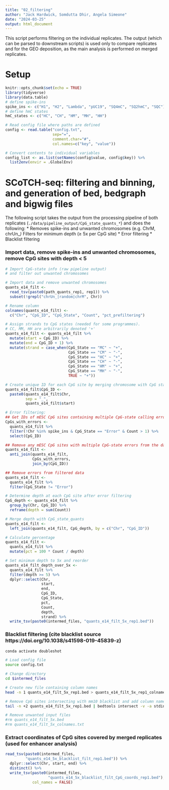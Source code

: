 ```yaml
---
title: "02_filtering"
author: "Jack Hardwick, Somdutta Dhir, Angela Simeone"
date: "2024-03-25"
output: html_document
---
```


This script performs filtering on the individual replicates. 
The output (which can be parsed to downstream scripts) is used only to compare replicates and for the GEO deposition, as the main analysis is performed on merged replicates. 

# Setup
```r
knitr::opts_chunk$set(echo = TRUE)
library(tidyverse)
library(data.table)
# define spike-ins
spike_ins <- c("H1", "H2", "Lambda", "pUC19", "SQ4mC", "SQ2hmC", "SQC")
# define hmC states
hmC_states <- c("HC", "CH", "HM", "MH", "HH")

# Read config file where paths are defined
config <- read.table("config.txt", 
                     sep="=", 
                     comment.char="#", 
                     col.names=c("key", "value"))

# Convert contents to individual variables
config_list <- as.list(setNames(config$value, config$key)) %>%
  list2env(envir = .GlobalEnv)
```

# SCoTCH-seq: filtering and binning, and generation of bed, bedgraph and bigwig files

The following script takes the output from the processing pipeline of both replicates (`./data/pipeline_output/CpG_state_quants_*`) and does the following:
* Removes spike-ins and unwanted chromosomes (e.g. ChrM, chrUn_*)
* Filters for minimum depth (≥ 5x per CpG site)
* Error filtering
* Blacklist filtering

### Import data, remove spike-ins and unwanted chromosomes, remove CpG sites with depth < 5
```r
# Import CpG-state info (raw pipeline output)
# and filter out unwanted chromosomes

# Import data and remove unwanted chromosomes
quants_e14_filt <-
  read_tsv(paste0(path_quants_rep1, rep1)) %>%
  subset(!grepl("chrUn_|random|chrM", Chr))

# Rename column
colnames(quants_e14_filt) <-
  c("Chr", "CpG_ID", "CpG_State", "Count", "pct_prefiltering")

# Assign strands to CpG states (needed for some programmes).
# CC, MM, HH are arbitrarily denoted '+'
quants_e14_filt <- quants_e14_filt %>%
  mutate(start = CpG_ID) %>%
  mutate(end = CpG_ID + 1) %>%
  mutate(strand = case_when(CpG_State == "MC" ~ "+",
                            CpG_State == "CM" ~ "-",
                            CpG_State == "HC" ~ "+",
                            CpG_State == "CH" ~ "-",
                            CpG_State == "HM" ~ "+",
                            CpG_State == "MH" ~ "-",
                            TRUE ~ "+"))

# Create unique ID for each CpG site by merging chromosome with CpG start coord
quants_e14_filt$CpG_ID <-
  paste0(quants_e14_filt$Chr,
         sep = "_",
         quants_e14_filt$start)

# Error filtering:
## Get IDs of mESC CpG sites containing multiple CpG-state calling errors
CpGs_with_errors <-
  quants_e14_filt %>%
  filter(!Chr %in% spike_ins & CpG_State == "Error" & Count > 1) %>%
  select(CpG_ID)

## Remove any mESC CpG sites with multiple CpG-state errors from the data
quants_e14_filt <-
  anti_join(quants_e14_filt,
            CpGs_with_errors,
            join_by(CpG_ID))

## Remove errors from filtered data
quants_e14_filt <-
  quants_e14_filt %>%
  filter(CpG_State != "Error")

# Determine depth at each CpG site after error filtering
CpG_depth <- quants_e14_filt %>%
  group_by(Chr, CpG_ID) %>%
  reframe(depth = sum(Count))

# Merge depth with CpG_state_quants
quants_e14_filt <-
  left_join(quants_e14_filt, CpG_depth, by = c("Chr", "CpG_ID"))

# Calculate percentage
quants_e14_filt <-
  quants_e14_filt %>%
  mutate(pct = 100 * Count / depth)

# Set minimum depth to 5x and reorder
quants_e14_filt_depth_over_5x <-
  quants_e14_filt %>%
  filter(depth >= 5) %>%
  dplyr::select(Chr,
                start,
                end,
                CpG_ID,
                CpG_State,
                pct,
                Count,
                depth,
                strand) %>%
  write_tsv(paste0(intermed_files, "quants_e14_filt_5x_rep1.bed"))
```

### Blacklist filtering (cite blacklist source https://doi.org/10.1038/s41598-019-45839-z)
```zsh
conda activate doubleshot

# Load config file
source config.txt

# Change directory
cd $intermed_files

# Create new file containing column names
head -n 1 quants_e14_filt_5x_rep1.bed > quants_e14_filt_5x_rep1_colnames.txt

# Remove CpG sites intersecting with mm10 blacklist and add column names to output
tail -n +2 quants_e14_filt_5x_rep1.bed | bedtools intersect -v -a stdin -b ${misc_files}mm10-blacklist.v2.bed | bedtools sort -i stdin | cat quants_e14_filt_5x_rep1_colnames.txt - > quants_e14_5x_blacklist_filt_rep1.bed

# Remove unwanted input files
#rm quants_e14_filt_5x.bed 
#rm quants_e14_filt_5x_colnames.txt
```

### Extract coordinates of CpG sites covered by merged replicates (used for enhancer analysis)
```r
read_tsv(paste0(intermed_files,
         "quants_e14_5x_blacklist_filt_rep1.bed")) %>%
  dplyr::select(Chr, start, end) %>%
  distinct() %>%
  write_tsv(paste0(intermed_files,
                   "quants_e14_5x_blacklist_filt_CpG_coords_rep1.bed"),
            col_names = FALSE)
```

